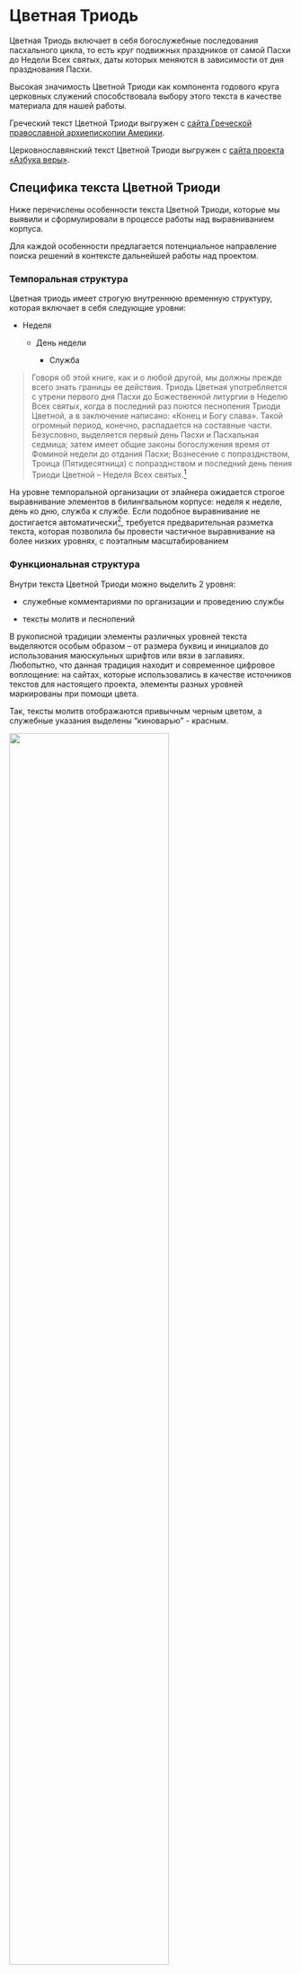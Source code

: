 # Цветная Триодь {#sec-about_pent}

Цветная Триодь включает в себя богослужебные последования пасхального цикла, то есть круг подвижных праздников от самой Пасхи до Недели Всех святых, даты которых меняются в зависимости от дня празднования Пасхи.

Высокая значимость Цветной Триоди как компонента годового круга церковных служений способствовала выбору этого текста в качестве материала для нашей работы.

Греческий текст Цветной Триоди выгружен с [сайта Греческой православной архиепископии Америки](https://glt.goarch.org/#04).

Церковнославянский текст Цветной Триоди выгружен с [сайта проекта «Азбука веры»](https://azbyka.ru/otechnik/Pravoslavnoe_Bogosluzhenie/triod-tsvetnaja/).

## Специфика текста Цветной Триоди {#sec-about_pent_specifics}

Ниже перечислены особенности текста Цветной Триоди, которые мы выявили и сформулировали в процессе работы над выравниванием корпуса.

Для каждой особенности предлагается потенциальное направление поиска решений в контексте дальнейшей работы над проектом.

### Темпоральная структура {#sec-temporal_structure}

Цветная триодь имеет строгую внутреннюю временную структуру, которая включает в себя следующие уровни:

-   Неделя

    -   День недели

        -   Служба

> Говоря об этой книге, как и о любой другой, мы должны прежде всего знать границы ее действия. Триодь Цветная употребляется с утрени первого дня Пасхи до Божественной литургии в Неделю Всех святых, когда в последний раз поются песнопения Триоди Цветной, а в заключение написано: «Конец и Богу слава». Такой огромный период, конечно, распадается на составные части. Безусловно, выделяется первый день Пасхи и Пасхальная седмица; затем имеет общие законы богослужения время от Фоминой недели до отдания Пасхи; Вознесение с попразднством, Троица (Пятидесятница) с попразднством и последний день пения Триоди Цветной -- Неделя Всех святых.[^010_pentekostarion-1]

[^010_pentekostarion-1]: М.С. Красовицкая, "Литургика". Лекция 19. Богослужение в период пения триоди цветной. Доступно по [ссылке](https://azbyka.ru/otechnik/Pravoslavnoe_Bogosluzhenie/liturgika-krasovitskaja/19)

::: {.callout-note icon="false" appearance="simple" title="Что это значит в контексте задачи?"}
На уровне темпоральной организации от элайнера ожидается строгое выравнивание элементов в билингвальном корпусе: неделя к неделе, день ко дню, служба к службе. Если подобное выравнивание не достигается автоматически[^010_pentekostarion-2], требуется предварительная разметка текста, которая позволила бы провести частичное выравнивание на более низких уровнях, с поэтапным масштабированием
:::

[^010_pentekostarion-2]: Подробнее о результатах работы элайнеров см. раздел о [готовых решениях](030_aligners.qmd#sec-about_aligners), а также раздел [об оценке качества](060_evaluation.qmd)

### Функциональная структура {#sec-func_structure}

Внутри текста Цветной Триоди можно выделить 2 уровня:

-   служебные комментариями по организации и проведению службы

-   тексты молитв и песнопений

В рукописной традиции элементы различных уровней текста выделяются особым образом -- от размера буквиц и инициалов до использования маюскульных шрифтов или вязи в заглавиях. Любопытно, что данная традиция находит и современное цифровое воплощение: на сайтах, которые использовались в качестве источников текстов для настоящего проекта, элементы разных уровней маркированы при помощи цвета.

Так, тексты молитв отображаются привычным черным цветом, а служебные указания выделены "киноварью" - красным.

::: {.callout-tip collapse="true" icon="false" appearance="simple" title="Как это выглядит на сайте \"Азбуки\"?"}
![](images/pascha_canon_csl.png){width="75%" fig-alt="Скриншот с сайта azbyka.ru"}

Киноварью выделены заголовки и указание *"Четырежды"*
:::

Подробнее о работе с цветовой разметкой см. в разделе о [предобработке текстов](020_preprocessing.qmd#sec-html_color).

::: {.callout-note icon="false" appearance="simple" title="Почему так важен цвет \"цифрового\" текста?"}
Бинарная функциональная структура является одной из причин расхождения длины богослужебных текстов для разных языков. Так, в греческом тексте Цветной Триоди служебные комментарии представлены в значительно сокращенном виде по сравнению со схожими элементами церковнославянского текста
:::

### Порядок следования фрагментов {#sec-element_order}

Тексты песнопений на различных языках могут иметь отличный друг от друга порядок следований, что создает перекрестную структуру внутри билингвального корпуса и значительно усложняет задачу параллельного выравнивания.

::: {.callout-note icon="false" appearance="simple" title="Почему это важно для нас?"}
Разрозненный порядок следования молитв внутри элементов службы или дня затрудняет работу классических элайнеров (см. раздел [Готовые решения](030_aligners.qmd#sec-about_aligners)). Необходимо устанавливать широкое окно для оценки близости различных компонентов
:::

### Тексты молитв: краткие и полные варианты {#sec-full_or_abridged_hymns}

В текстах Цветной Триоди на обоих языках молитвы могут быть представлены как в сокращенном формате, так и целиком.

После текста молитвы может следовать краткое служебное указание о повторении молитвы. В иных случаях, текст молитвы может дублироваться полностью в последующих абзацах, повторяясь необходимое количество раз для исполнения во время службы.

::: {.callout-tip collapse="true" icon="false" appearance="simple" title="Пример: Пасхальный канон"}
Так, приведенному выше фрагменту Пасхального канона в церковнославянском тексте предшествует подробное указание:

> И начина́ет предстоя́тель кано́н, творе́ние Господи́на иоа́нна дамаскина́. Гла́с 1. Ирмо́с: Воскресе́ния де́нь: Ирмосы́ на 4: И тропари́ на 12, с припе́вы: Христо́с воскре́се из ме́ртвых. И па́ки последи́ ки́йждо ли́к ирмо́с. Последи́ же на схо́де катава́сиа, ирмо́с то́йже: Воскресе́ния де́нь: И по не́м: Христо́с воскре́се: ве́сь три́жды.Твори́т же нача́ло кано́на на ку́юждо пе́снь всегда́ предстоя́тель, десно́й или́ ле́вой стране́ случи́вшейся нача́ти. И кади́т в нача́ле кано́на святы́я ико́ны, и о́ба ли́ки и бра́тию по чи́ну. И по ко́ейждо пе́сни быва́ет ектениа́ ма́лая вне́ олтаря́, я́коже ре́хом, во святы́й се́й де́нь. Возгла́с вну́трь олтаря́ от иере́а. По 1-й пе́сни пое́т десна́я страна́. По 3-й же пое́т ле́вая. Си́це пое́м и по про́чих пе́снех.
>
> Канон Пасхальный, глас 1:
>
> Пасхальный канон поется полностью хором: и ирмосы, и припевы, и тропари, и катавасии.
>
> На каждой песни канона совершается каждение.
>
> При соборном служении каждение совершают все иереи поочередно (а при большом числе иереев -- попарно).
>
> Песнь 1:
>
> Ирмос: Воскресе́ния день, просвети́мся, лю́дие. \<...\>

Этот же фрагмент службы в греческом языке не содержит эквивалентных указаний:

> Ὁ Κανών, ποίημα Ἰωάννου τοῦ Δαμασκηνοῦ.
>
> ᾨδὴ α' Ἦχος α' εἱρμὸς
>
> «Ἀναστάσεως ἡμέρα λαμπρυνθῶμεν Λαοί \<...\>
:::

::: {.callout-note icon="false" appearance="simple" title="Что можно с этим сделать?"}
Для решения задачи по выравниванию корпуса требуется нормализация подобных сводимых элементов.
:::
